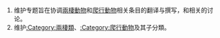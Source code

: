 {{tasks}}

# 维护专题旨在协调[[兩棲動物|兩棲動物]]和[[爬行動物|爬行動物]]相关条目的翻译与撰写，和相关的讨论。
# 维护[[:Category:兩棲類|:Category:兩棲類]]、[[:Category:爬行動物|:Category:爬行動物]]及其子分類。